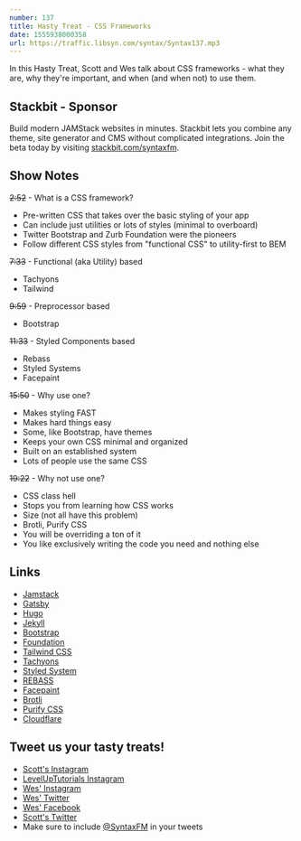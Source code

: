 ```yaml
---
number: 137
title: Hasty Treat - CSS Frameworks
date: 1555938000358
url: https://traffic.libsyn.com/syntax/Syntax137.mp3
---
```


In this Hasty Treat, Scott and Wes talk about CSS frameworks - what they are, why they're important, and when (and when not) to use them.

## Stackbit - Sponsor

Build modern JAMStack websites in minutes. Stackbit lets you combine any theme, site generator and CMS without complicated integrations. Join the beta today by visiting [stackbit.com/syntaxfm](https://www.stackbit.com/syntaxfm/).

## Show Notes

 ~~2:52~~ - What is a CSS framework?

* Pre-written CSS that takes over the basic styling of your app
* Can include just utilities or lots of styles (minimal to overboard)
* Twitter Bootstrap and Zurb Foundation were the pioneers
* Follow different CSS styles from "functional CSS" to utility-first to BEM

~~7:33~~ - Functional (aka Utility) based

* Tachyons
* Tailwind

~~9:59~~ - Preprocessor based

* Bootstrap

~~11:33~~ - Styled Components based

* Rebass
* Styled Systems
* Facepaint

~~15:50~~ - Why use one?

* Makes styling FAST
* Makes hard things easy
* Some, like Bootstrap, have themes
* Keeps your own CSS minimal and organized
* Built on an established system
* Lots of people use the same CSS

~~19:22~~ - Why not use one?

* CSS class hell
* Stops you from learning how CSS works
* Size (not all have this problem)
* Brotli, Purify CSS
* You will be overriding a ton of it
* You like exclusively writing the code you need and nothing else


## Links
* [Jamstack](https://jamstack.org/)
* [Gatsby](https://www.gatsbyjs.org/)
* [Hugo](https://gohugo.io/)
* [Jekyll](https://jekyllrb.com/)
* [Bootstrap](https://getbootstrap.com/)
* [Foundation](https://foundation.zurb.com/)
* [Tailwind CSS](https://tailwindcss.com)
* [Tachyons](https://tachyons.io/)
* [Styled System](https://github.com/styled-system/styled-system)
* [REBASS](https://rebassjs.org/)
* [Facepaint](https://github.com/emotion-js/facepaint)
* [Brotli](https://github.com/google/brotli)
* [Purify CSS](https://github.com/purifycss/purifycss)
* [Cloudflare](https://www.cloudflare.com/)

## Tweet us your tasty treats!
* [Scott's Instagram](https://www.instagram.com/stolinski/)
* [LevelUpTutorials Instagram](https://www.instagram.com/LevelUpTutorials/)
* [Wes' Instagram](https://www.instagram.com/wesbos/)
* [Wes' Twitter](https://twitter.com/wesbos)
* [Wes' Facebook](https://www.facebook.com/wesbos.developer)
* [Scott's Twitter](https://twitter.com/stolinski)
* Make sure to include [@SyntaxFM](https://twitter.com/SyntaxFM) in your tweets